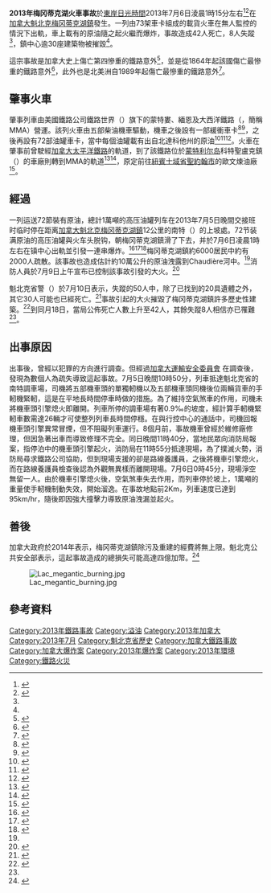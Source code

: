 {{noteTA|G1=地名}}
{{Infobox rail accident
|title       = 梅冈蒂克湖火車事故
|date        = 2013年7月6日
|time        = 01:15 EDT (05:15 UTC)
|location    = [[魁北克|魁北克]][[拉克梅冈蒂克|梅冈蒂克湖镇]]
|image       = Lac megantic affected area.png
|image_width = 250px
|coordinates = {{Coord|45|34|41.18|N|70|53|10.86|W|type:event||display=inline,title}}
|country     = {{CAN}}
|type        = 溜逸導致出軌
|trains      = 1
|deaths      = 42人（另有8人失蹤）<ref name="CBC130718">{{cite news |url=http://www.cbc.ca/news/canada/montreal/story/2013/07/18/quebec-lac-megantic-relief-fund-charity.html |title=Lac-Mégantic toll rises to 42 |publisher=CBC.ca |language=en |date=2013-07-18 |accessdate=2013-07-18 |archive-date=2013-09-12 |archive-url=https://web.archive.org/web/20130912082905/http://www.cbc.ca/news/canada/montreal/story/2013/07/18/quebec-lac-megantic-relief-fund-charity.html |dead-url=no }}</ref>
|injuries    = 
|damage      = 超過30棟建築毀損
|operator    = [[Montreal,_Maine_and_Atlantic_Railway|Montreal, Maine and Atlantic Railway]]
|line        = 
|footnotes   = {{Location map | Canada Quebec | float=center |label=Lac-Mégantic |lat_deg=45 | lat_min=35 |lon_deg=70 | lon_min=53 | lon_dir=W }}
|caption     = 爆炸事故受灾范围
}}
'''2013年梅冈蒂克湖火車事故'''於[[東岸日光時間|東岸日光時間]]2013年7月6日淩晨1時15分左右<ref name=MMA>{{cite web|title=Press Release: Derailment in Lac-Megantic, Quebec|url=http://mmarail.com/sections/news/files/MMA_7.6.2013_Press.Release.pdf|publisher=Montreal, Maine and Atlantic Railway|date=July 6, 2013|accessdate=July 6, 2013|deadurl=yes|archiveurl=https://web.archive.org/web/20130708141937/http://www.mmarail.com/sections/news/files/MMA_7.6.2013_Press.Release.pdf|archivedate=2013年7月8日}}</ref><ref name=rc>{{cite news |url=http://www.radio-canada.ca/regions/estrie/2013/07/06/001-explosion-lac-megantic-train.shtml |title=Explosions à Lac-Mégantic : un mort confirmé |date=July 6, 2013 |publisher=[[加拿大廣播公司|Radio-Canada]] |agency=La Presse Canadienne |accessdate=July 6, 2013 |language=fr |archive-date=2020-11-18 |archive-url=https://web.archive.org/web/20201118000107/http://www.radio-canada.ca/regions/estrie/2013/07/06/001-explosion-lac-megantic-train.shtml |dead-url=no }}</ref>在[[加拿大|加拿大]][[魁北克|魁北克]][[拉克梅冈蒂克|梅冈蒂克湖鎮]]發生。一列由73架車卡組成的載貨火車在無人監控的情況下出軌，車上載有的原油隨之起火繼而爆炸，事故造成42人死亡，8人失蹤<ref name="CBC130718"/>，鎮中心逾30座建築物被摧毀<ref name=rc />。

這宗事故是加拿大史上傷亡第四慘重的鐵路意外<ref name=macleans>{{cite web|title=10 of Canada's worst train accidents|url=http://www2.macleans.ca/2013/07/09/10-of-canadas-worst-train-accidents/|work=Maclean's|date=July 9, 2013|accessdate=July 11, 2013|archive-url=https://web.archive.org/web/20130711025541/http://www2.macleans.ca/2013/07/09/10-of-canadas-worst-train-accidents/|archive-date=2013-07-11|dead-url=yes}}</ref>，並是從1864年起該國傷亡最慘重的鐵路意外<ref name=associatedpress>{{cite news|title=Canada train derailment: Death toll at 50; Lac-Megantic residents jeer rail CEO|url=http://www.syracuse.com/news/index.ssf/2013/07/canadian_train_derailment_death_roll_at_50_residents_of_lac-megantic_jeer_rail_c.html|agency=Associated Press|date=July 11, 2013|accessdate=July 11, 2013|archive-date=2018-08-24|archive-url=https://web.archive.org/web/20180824070303/https://www.syracuse.com/news/index.ssf/2013/07/canadian_train_derailment_death_roll_at_50_residents_of_lac-megantic_jeer_rail_c.html|dead-url=no}}</ref>，此外也是北美洲自1989年起傷亡最慘重的鐵路意外<ref name=VOA>{{cite web|title=Quebec Town Grapples with Loss in Train Wreck Aftermath|url=http://www.voanews.com/content/quebec-town-grapples-with-loss-in-train-wreck-aftermath/1699521.html|work=Voice of America|date=July 11, 2013|accessdate=July 12, 2013|archive-date=2013-09-20|archive-url=https://web.archive.org/web/20130920123418/http://www.voanews.com/content/quebec-town-grapples-with-loss-in-train-wreck-aftermath/1699521.html|dead-url=no}}</ref>。

== 肇事火車 ==
肇事列車由美國鐵路公司鐵路世界（{{lang|en|Rail World}}）旗下的蒙特婁、緬恩及大西洋鐵路（{{lang|en|Montreal, Maine and Atlantic Railway}}，簡稱MMA）營運。該列火車由五部柴油機車驅動，機車之後設有一部緩衝車卡<ref name=pph>{{cite web|title=Train company averages two crashes per year; As confirmed deaths reach 13 in the small Canadian town, investigators look into whether a fire an hour before the explosions may have played a role.|url=http://www.pressherald.com/news/team-gathers-crash-clues_2013-07-09.html|work=Portland Press Herald|date=July 9, 2013|accessdate=July 9, 2013|archive-date=2013-07-14|archive-url=https://web.archive.org/web/20130714044402/http://www.pressherald.com/news/team-gathers-crash-clues_2013-07-09.html|dead-url=no}}</ref><ref name=reut08>{{cite web|title=Insight: How a train ran away and devastated a Canadian town|url=http://www.reuters.com/article/2013/07/09/us-train-narrative-insight-idUSBRE96801Q20130709|work=Reuters|date=July 8, 2013|accessdate=July 9, 2013|archive-date=2015-10-07|archive-url=https://web.archive.org/web/20151007051238/http://www.reuters.com/article/2013/07/09/us-train-narrative-insight-idUSBRE96801Q20130709|dead-url=no}}</ref>，之後再設有72部油罐車卡，當中每個油罐載有{{convert|113,000|L|USgal}}出自北達科他州的原油<ref name=thegazette5>{{cite news |url=http://www.montrealgazette.com/news/M%C3%A9gantic+What+know+what+know/8626661/story.html |title=Lac-Mégantic: What we know, what we don't know |date=July 7, 2013 |website=[[The_Gazette_(Montreal)|The Gazette]] |accessdate=July 7, 2013 |archive-date=2020-11-25 |archive-url=https://web.archive.org/web/20201125075658/http://www.montrealgazette.com/news/m%C3%A9gantic+what+know+what+know/8626661/story.html |dead-url=yes }}</ref><ref name=stuff>{{cite news|url=http://www.stuff.co.nz/world/americas/8890199/Train-blast-death-toll-rises|title=Train blast death toll rises|date=July 6, 2013|website=[[Stuff.co.nz|Stuff.co.nz]]|accessdate=July 6, 2013|archive-date=2020-02-03|archive-url=https://web.archive.org/web/20200203204918/http://www.stuff.co.nz/world/americas/8890199/Train-blast-death-toll-rises|dead-url=no}}</ref><ref name=reuters>{{cite news |url=http://www.reuters.com/article/2013/07/06/canada-train-oil-idUSL2N0FC0D020130706 |title=Runaway train carrying Bakken crude to New Brunswick |date=July 6, 2013 |agency=[[Reuters|Reuters]] |accessdate=6 July 2013 |archive-date=2015-09-24 |archive-url=https://web.archive.org/web/20150924182725/http://www.reuters.com/article/2013/07/06/canada-train-oil-idUSL2N0FC0D020130706 |dead-url=no }}</ref>。火車在肇事前曾駛經[[加拿大太平洋鐵路|加拿大太平洋鐵路]]的軌道，到了該鐵路位於[[蒙特利尔岛|蒙特利尔岛]]科特聖盧克鎮（{{lang|fr|Côte Saint-Luc}}）的車廠則轉到MMA的軌道<ref name=affaires09>{{cite web|title=Les wagons de Lac-Mégantic provenaient du CP|url=http://www.lesaffaires.com/secteurs-d-activite/transport-et-produits-industriels/les-wagons-de-lac-megantic-provenaient-du-cp/559508#.Udykr22ynSJ|work=Journal Les Affaires|date=July 9, 2013|accessdate=July 9, 2013|archive-date=2013-09-28|archive-url=https://web.archive.org/web/20130928035433/http://www.lesaffaires.com/secteurs-d-activite/transport-et-produits-industriels/les-wagons-de-lac-megantic-provenaient-du-cp/559508#.Udykr22ynSJ|dead-url=no}}</ref><ref name=thestar3>{{cite news |url=http://www.thestar.com/news/canada/2013/07/08/lac_mgantic_explosion_train_derailment_a_local_risk_due_to_old_technology.html |title=Lac Mégantic explosion: Train derailment a local risk due to old technology |date=July 8, 2013 |website=[[Toronto_Star|Toronto Star]] |accessdate=July 8, 2013 |archive-date=2020-04-07 |archive-url=https://web.archive.org/web/20200407171117/https://www.thestar.com/news/canada/2013/07/08/lac_mgantic_explosion_train_derailment_a_local_risk_due_to_old_technology.html |dead-url=no }}</ref>，原定前往[[紐賓士域省|紐賓士域省]][[聖約翰_(新不倫瑞克)|聖約翰市]]的歐文煉油廠<ref name=reuters2>{{cite news |url=http://ca.reuters.com/article/domesticNews/idCABRE9660GU20130707 |title=Canadian oil train was headed for Irving's Saint John refinery. |date=July 7, 2013 |agency=[[Reuters|Reuters]] |accessdate=7 July 2013 |archive-date=2013-07-10 |archive-url=https://web.archive.org/web/20130710103307/http://ca.reuters.com/article/domesticNews/idCABRE9660GU20130707 |dead-url=no }}</ref>。

== 經過 ==
一列运送72節裝有原油，總計1萬噸的高压油罐列车在2013年7月5日晚間交接班时临时停在距离[[加拿大|加拿大]][[魁北克|魁北克]][[拉克梅冈蒂克|梅冈蒂克湖鎮]]12公里的南特（{{lang|fr|Nantes}}）的上坡處。72节装满原油的高压油罐與火车头脱钩，朝梅冈蒂克湖鎮滑了下去，并於7月6日凌晨1時左右在镇中心出軌並引發一連串爆炸。<ref>{{Cite web |url=http://www.bbc.co.uk/zhongwen/simp/world/2013/07/130708_canada_train_latest.shtml |title=存档副本 |accessdate=2013-07-08 |archive-date=2013-07-09 |archive-url=https://web.archive.org/web/20130709115645/http://www.bbc.co.uk/zhongwen/simp/world/2013/07/130708_canada_train_latest.shtml |dead-url=no }}</ref><ref>{{Cite web |url=http://www.ledevoir.com/societe/actualites-en-societe/382465/lac-megantic-ville-devastee |title=存档副本 |accessdate=2013-07-08 |archive-date=2020-02-03 |archive-url=https://web.archive.org/web/20200203205116/https://www.ledevoir.com/societe/actualites-en-societe/382465/lac-megantic-ville-devastee |dead-url=no }}</ref><ref name="CBC Lac-Mégantic Quebec Train Explosion">{{Cite web |url=http://www.cbc.ca/news/canada/montreal/story/2013/07/08/lac-megantic-quebec-train-explosion.html |title=存档副本 |accessdate=2013-07-09 |archive-date=2013-09-14 |archive-url=https://web.archive.org/web/20130914095527/http://www.cbc.ca/news/canada/montreal/story/2013/07/08/lac-megantic-quebec-train-explosion.html |dead-url=no }}</ref>梅冈蒂克湖鎮約6000居民中約有2000人疏散。該事故也造成估計約10萬公升的原油洩露到Chaudière河中。<ref name="CBC Lac-Mégantic Quebec Train Explosion"></ref>消防人員於7月9日上午宣布已控制該事故引發的大火。<ref>{{Cite web |url=http://www.ledevoir.com/societe/actualites-en-societe/382544/lac-megantic-l-incendie-est-completement-maitrise |title=存档副本 |accessdate=2013-07-09 |archive-date=2020-02-03 |archive-url=https://web.archive.org/web/20200203205000/https://www.ledevoir.com/societe/actualites-en-societe/382544/lac-megantic-l-incendie-est-completement-maitrise |dead-url=no }}</ref>

魁北克省警（{{lang|fr|Sûreté du Québec}}）於7月10日表示，失蹤的50人中，除了已找到的20具遺體之外，其它30人可能也已經死亡。<ref name="Le Devoir lac-megantic-le-patron-de-la-mma-attise-la-colere">{{Cite web |url=http://www.ledevoir.com/societe/actualites-en-societe/382703/lac-megantic-le-patron-de-la-mma-attise-la-colere |title=存档副本 |accessdate=2013-07-11 |archive-date=2020-02-03 |archive-url=https://web.archive.org/web/20200203205006/https://www.ledevoir.com/societe/actualites-en-societe/382703/lac-megantic-le-patron-de-la-mma-attise-la-colere |dead-url=no }}</ref>事故引起的大火摧毀了梅冈蒂克湖鎮許多歷史性建築。<ref>{{Cite web |url=http://www.ledevoir.com/societe/actualites-en-societe/382897/par-la-faute-d-un-train-fou |title=存档副本 |accessdate=2013-07-13 |archive-date=2020-02-03 |archive-url=https://web.archive.org/web/20200203205010/https://www.ledevoir.com/societe/actualites-en-societe/382897/par-la-faute-d-un-train-fou |dead-url=no }}</ref>到同月18日，當局公佈死亡人數上升至42人，其餘失蹤8人相信亦已罹難<ref name="CBC130718"/>。

== 出事原因 ==
出事後，曾經以犯罪的方向進行調查。但經過[https://www.tsb.gc.ca/eng/ 加拿大運輸安全委員會] {{Wayback|url=https://www.tsb.gc.ca/eng/ |date=20220424080451 }}在調查後，發現為數個人為疏失導致這起事故。7月5日晚間10時50分，列車抵達魁北克省的南特調車場，司機將五部機車頭的單獨軔機以及五部機車頭同機後位兩輛貨車的手軔機緊軔，這是在平地長時間停車時做的措施。為了維持空氣煞車的作用，司機未將機車頭引擎熄火即離開。列車所停的調車場有著0.9‰的坡度，經計算手軔機緊軔車數需達26輛才可使整列列車長時間停穩。在與行控中心的通話中，司機回報機車頭引擎異常冒煙，但不阻礙列車運行。8個月前，事故機車曾經於維修廠修理，但因急著出車而導致修理不完全。同日晚間11時40分，當地民眾向消防局報案，指停泊中的機車頭引擎起火，消防局在11時55分抵達現場，為了撲滅火勢，消防局尋求鐵路公司協助，但到現場支援的卻是路線養護員，之後將機車引擎熄火，而在路線養護員檢查後認為外觀無異樣而離開現場。7月6日0時45分，現場淨空無留一人。由於機車引擎熄火後，空氣煞車失去作用，而列車停於坡上，1萬噸的重量使手軔機制動失效，開始溜逸。在事故地點前2Km，列車速度已達到95km/hr，隨後即因強大撞擊力導致原油洩漏並起火。

== 善後 ==
加拿大政府於2014年表示，梅冈蒂克湖鎮除污及重建的經費將無上限。魁北克公共安全部表示，這起事故造成的總損失可能高達四億加幣。<ref>{{Cite web |url=http://www.macleans.ca/news/ottawa-lifts-ceiling-on-funds-for-lac-megantic-decontamination-and-rebuilding/ |title=存档副本 |accessdate=2014-03-09 |archive-date=2020-02-03 |archive-url=https://web.archive.org/web/20200203205016/https://www.macleans.ca/news/ottawa-lifts-ceiling-on-funds-for-lac-megantic-decontamination-and-rebuilding/ |dead-url=no }}</ref>

[[File:Lac_megantic_burning.jpg|thumb]]

== 參考資料 ==
{{Reflist|2}}

{{wikinews|加拿大民众向铁路悲剧受害者致默哀，33人确定死亡}}

[[Category:2013年鐵路事故|Category:2013年鐵路事故]]
[[Category:溢油|Category:溢油]]
[[Category:2013年加拿大|Category:2013年加拿大]]
[[Category:2013年7月|Category:2013年7月]]
[[Category:魁北克省歷史|Category:魁北克省歷史]]
[[Category:加拿大鐵路事故|Category:加拿大鐵路事故]]
[[Category:加拿大爆炸案|Category:加拿大爆炸案]]
[[Category:2013年爆炸案|Category:2013年爆炸案]]
[[Category:2013年環境|Category:2013年環境]]
[[Category:鐵路火災|Category:鐵路火災]]